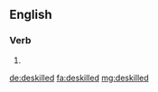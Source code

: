 ==English==

===Verb===
{{head|en|verb form}}

# {{en-past of|deskill}}

[[de:deskilled]]
[[fa:deskilled]]
[[mg:deskilled]]